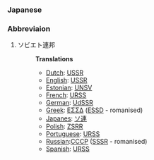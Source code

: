 ===Japanese===
===Abbreviaion===
#ソビエト連邦
#:'''Translations'''
#:*[[Dutch]]: [[USSR]]
#:*[[English]]: [[USSR]]
#:*[[Estonian]]: [[UNSV]]
#:*[[French]]: [[URSS]]
#:*[[German]]: [[UdSSR]]
#:*[[Greek]]: [[ΕΣΣΔ]] ([[ESSD]] - romanised)
#:*[[Japanes]]: [[ソ連]]
#:*[[Polish]]: [[ZSRR]]
#:*[[Portuguese]]: [[URSS]]
#:*[[Russian]]:[[CCCP]] ([[SSSR]] - romanised)
#:*[[Spanish]]: [[URSS]]